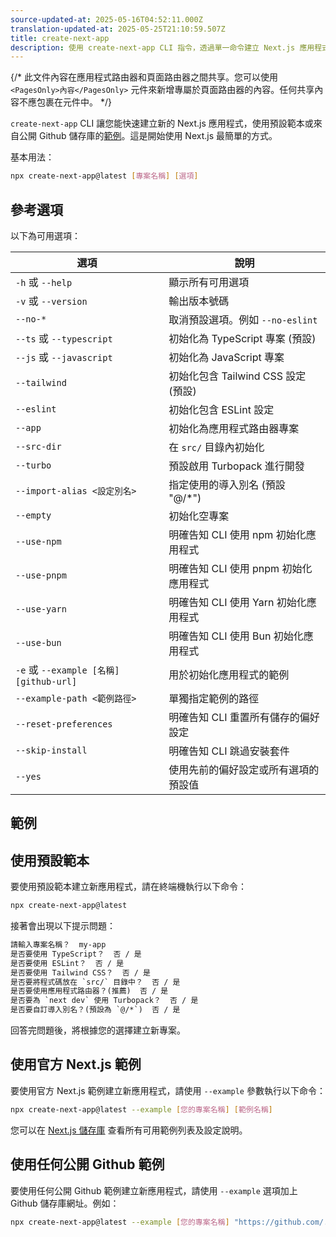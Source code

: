 ```yaml
---
source-updated-at: 2025-05-16T04:52:11.000Z
translation-updated-at: 2025-05-25T21:10:59.507Z
title: create-next-app
description: 使用 create-next-app CLI 指令，透過單一命令建立 Next.js 應用程式。
---
```


{/* 此文件內容在應用程式路由器和頁面路由器之間共享。您可以使用 `<PagesOnly>內容</PagesOnly>` 元件來新增專屬於頁面路由器的內容。任何共享內容不應包裹在元件中。 */}

`create-next-app` CLI 讓您能快速建立新的 Next.js 應用程式，使用預設範本或來自公開 Github 儲存庫的[範例](https://github.com/vercel/next.js/tree/canary/examples)。這是開始使用 Next.js 最簡單的方式。

基本用法：

```bash filename="Terminal"
npx create-next-app@latest [專案名稱] [選項]
```

## 參考選項

以下為可用選項：

| 選項                                  | 說明                                                          |
| ------------------------------------- | ------------------------------------------------------------ |
| `-h` 或 `--help`                     | 顯示所有可用選項                                             |
| `-v` 或 `--version`                  | 輸出版本號碼                                                 |
| `--no-*`                             | 取消預設選項。例如 `--no-eslint`                             |
| `--ts` 或 `--typescript`             | 初始化為 TypeScript 專案 (預設)                              |
| `--js` 或 `--javascript`             | 初始化為 JavaScript 專案                                     |
| `--tailwind`                         | 初始化包含 Tailwind CSS 設定 (預設)                          |
| `--eslint`                           | 初始化包含 ESLint 設定                                       |
| `--app`                              | 初始化為應用程式路由器專案                                   |
| `--src-dir`                          | 在 `src/` 目錄內初始化                                       |
| `--turbo`                            | 預設啟用 Turbopack 進行開發                                  |
| `--import-alias <設定別名>`          | 指定使用的導入別名 (預設 "@/*")                             |
| `--empty`                            | 初始化空專案                                                 |
| `--use-npm`                          | 明確告知 CLI 使用 npm 初始化應用程式                         |
| `--use-pnpm`                         | 明確告知 CLI 使用 pnpm 初始化應用程式                        |
| `--use-yarn`                         | 明確告知 CLI 使用 Yarn 初始化應用程式                        |
| `--use-bun`                          | 明確告知 CLI 使用 Bun 初始化應用程式                         |
| `-e` 或 `--example [名稱] [github-url]` | 用於初始化應用程式的範例                                     |
| `--example-path <範例路徑>`          | 單獨指定範例的路徑                                           |
| `--reset-preferences`                | 明確告知 CLI 重置所有儲存的偏好設定                          |
| `--skip-install`                     | 明確告知 CLI 跳過安裝套件                                    |
| `--yes`                              | 使用先前的偏好設定或所有選項的預設值                         |

## 範例

## 使用預設範本

要使用預設範本建立新應用程式，請在終端機執行以下命令：

```bash filename="Terminal"
npx create-next-app@latest
```

接著會出現以下提示問題：

```txt filename="Terminal"
請輸入專案名稱？  my-app
是否要使用 TypeScript？  否 / 是
是否要使用 ESLint？  否 / 是
是否要使用 Tailwind CSS？  否 / 是
是否要將程式碼放在 `src/` 目錄中？  否 / 是
是否要使用應用程式路由器？(推薦)  否 / 是
是否要為 `next dev` 使用 Turbopack？  否 / 是
是否要自訂導入別名？(預設為 `@/*`)  否 / 是
```

回答完問題後，將根據您的選擇建立新專案。

## 使用官方 Next.js 範例

要使用官方 Next.js 範例建立新應用程式，請使用 `--example` 參數執行以下命令：

```bash filename="Terminal"
npx create-next-app@latest --example [您的專案名稱] [範例名稱]
```

您可以在 [Next.js 儲存庫](https://github.com/vercel/next.js/tree/canary/examples) 查看所有可用範例列表及設定說明。

## 使用任何公開 Github 範例

要使用任何公開 Github 範例建立新應用程式，請使用 `--example` 選項加上 Github 儲存庫網址。例如：

```bash filename="Terminal"
npx create-next-app@latest --example [您的專案名稱] "https://github.com/.../"
```